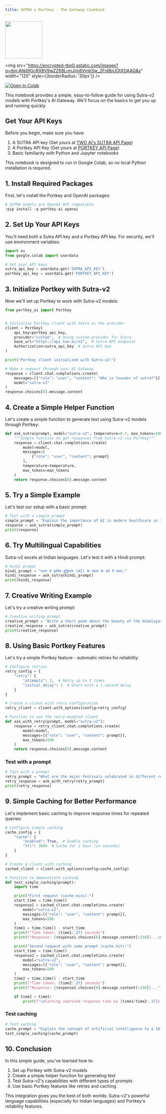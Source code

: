 ```yaml
---
title: SUTRA x Portkey - The Gateway Cookbook
---
```


<div className="flex gap-10">
  <img src="/sutra.png" width="120" style={{borderRadius: '30px'}} />

<img
  src="https://encrypted-tbn0.gstatic.com/images?q=tbn:ANd9GcRX8V9wZZ69LrmJjm8VmbSw_2FnBbUOtXDAAQ&s"
    width="120"
    style={{borderRadius: '30px'}}
  />
</div>

[![Open In Colab](https://colab.research.google.com/assets/colab-badge.svg)](https://colab.research.google.com/drive/11FLZl0gScugIpXpC0M9tMDWn9C_osZ9A?usp=sharing)

This notebook provides a simple, easy-to-follow guide for using Sutra-v2
models with Portkey's AI Gateway. We'll focus on the basics to get you
up and running quickly.

## Get Your API Keys

Before you begin, make sure you have:

1.  A SUTRA API key (Get yours at [TWO AI's SUTRA API
    Page](https://app.portkey.ai/api-keys))
2.  A Portkey API Key (Get yours at [PORTKEY API
    Page](https://www.two.ai/sutra/api))
3.  Basic familiarity with Python and Jupyter notebooks

This notebook is designed to run in Google Colab, so no local Python
installation is required.

## 1. Install Required Packages

First, let's install the Portkey and OpenAI packages:

```python
# SUTRA models are OpenAI API compatible
!pip install -q portkey-ai openai
```

## 2. Set Up Your API Keys

You'll need both a Sutra API key and a Portkey API key. For security,
we'll use environment variables:

```python
import os
from google.colab import userdata

# Set your API keys
sutra_api_key = userdata.get('SUTRA_API_KEY')
portkey_api_key = userdata.get('PORTKEY_API_KEY')
```

## 3. Initialize Portkey with Sutra-v2

Now we'll set up Portkey to work with Sutra-v2 models:

```python
from portkey_ai import Portkey


# Initialize Portkey client with Sutra as the provider
client = Portkey(
    api_key=portkey_api_key,
    provider="custom",  # Using custom provider for Sutra
    base_url="https://api.two.ai/v2",  # Sutra API endpoint
    Authorization=sutra_api_key  # Sutra API key
)

print("Portkey client initialized with Sutra-v2!")
```

```python
# Make a request through your AI Gateway
response = client.chat.completions.create(
    messages=[{"role": "user", "content": "Who is founder of sutra?"}],
    model="sutra-v2"
)
response.choices[0].message.content
```

## 4. Create a Simple Helper Function

Let's create a simple function to generate text using Sutra-v2 models
through Portkey:

```python
def ask_sutra(prompt, model="sutra-v2", temperature=0.7, max_tokens=500):
    """Simple function to get responses from Sutra-v2 via Portkey"""
    response = client.chat.completions.create(
        model=model,
        messages=[
            {"role": "user", "content": prompt}
        ],
        temperature=temperature,
        max_tokens=max_tokens
    )
    return response.choices[0].message.content
```

## 5. Try a Simple Example

Let's test our setup with a basic prompt:

```python
# Test with a simple prompt
simple_prompt = "Explain the importance of AI in modern healthcare in India."
response = ask_sutra(simple_prompt)
print(response)
```

## 6. Try Multilingual Capabilities

Sutra-v2 excels at Indian languages. Let's test it with a Hindi prompt:

```python
# Hindi prompt
hindi_prompt = "भारत में कृत्रिम बुद्धिमत्ता (AI) के महत्व के बारे में बताएं।"
hindi_response = ask_sutra(hindi_prompt)
print(hindi_response)
```

## 7. Creative Writing Example

Let's try a creative writing prompt:

```python
# Creative writing prompt
creative_prompt = "Write a short poem about the beauty of the Himalayas."
creative_response = ask_sutra(creative_prompt)
print(creative_response)
```

## 8. Using Basic Portkey Features

Let's try a simple Portkey feature - automatic retries for reliability:

```python
# Configure retries
retry_config = {
    "retry": {
        "attempts": 3,  # Retry up to 3 times
        "initial_delay": 1  # Start with a 1-second delay
    }
}

# Create a client with retry configuration
retry_client = client.with_options(config=retry_config)

# Function to use the retry-enabled client
def ask_with_retry(prompt, model="sutra-v2"):
    response = retry_client.chat.completions.create(
        model=model,
        messages=[{"role": "user", "content": prompt}],
        max_tokens=500
    )
    return response.choices[0].message.content
```

### Test with a prompt

```python
# Test with a prompt
retry_prompt = "What are the major festivals celebrated in different regions of India?"
retry_response = ask_with_retry(retry_prompt)
print(retry_response)
```

## 9. Simple Caching for Better Performance

Let's implement basic caching to improve response times for repeated
queries:

```python
# Configure simple caching
cache_config = {
    "cache": {
        "enabled": True,  # Enable caching
        "ttl": 3600  # Cache for 1 hour (in seconds)
    }
}

# Create a client with caching
cached_client = client.with_options(config=cache_config)

# Function to demonstrate caching
def test_simple_caching(prompt):
    import time

    print("First request (cache miss):")
    start_time = time.time()
    response1 = cached_client.chat.completions.create(
        model="sutra-v2",
        messages=[{"role": "user", "content": prompt}],
        max_tokens=500
    )
    time1 = time.time() - start_time
    print(f"Time taken: {time1:.2f} seconds")
    print(f"Response: {response1.choices[0].message.content[:150]}...\n")

    print("Second request with same prompt (cache hit):")
    start_time = time.time()
    response2 = cached_client.chat.completions.create(
        model="sutra-v2",
        messages=[{"role": "user", "content": prompt}],
        max_tokens=500
    )
    time2 = time.time() - start_time
    print(f"Time taken: {time2:.2f} seconds")
    print(f"Response: {response2.choices[0].message.content[:150]}...")

    if time2 < time1:
        print(f"\nCaching improved response time by {time1/time2:.1f}x!")
```

### Test caching

```python
# Test caching
cache_prompt = "Explain the concept of artificial intelligence to a 10-year-old child."
test_simple_caching(cache_prompt)
```

## 10. Conclusion

In this simple guide, you've learned how to:

1.  Set up Portkey with Sutra-v2 models
2.  Create a simple helper function for generating text
3.  Test Sutra-v2's capabilities with different types of prompts
4.  Use basic Portkey features like retries and caching

This integration gives you the best of both worlds: Sutra-v2's powerful
language capabilities (especially for Indian languages) and Portkey's
reliability features.
